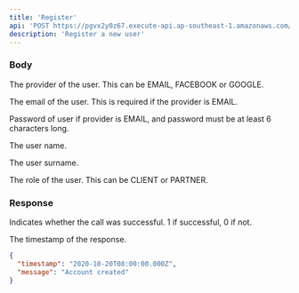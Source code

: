 ```yaml
---
title: 'Register'
api: 'POST https://pgvx2y0z67.execute-api.ap-southeast-1.amazonaws.com/dev/api/v1/auth/register'
description: 'Register a new user'
---
```


### Body

<ParamField
  required
  body='provider'
  type='EMAIL | FACEBOOK | GOOGLE'>
  The provider of the user. This can be EMAIL, FACEBOOK or GOOGLE.
</ParamField>

<ParamField
  required
  body='email'
  type='string'>
  The email of the user. This is required if the provider is EMAIL.
</ParamField>

<ParamField
  body='password'
  type='string'>
  Password of user if provider is EMAIL, and password must be at least 6 characters long.
</ParamField>

<ParamField
  body='name'
  type='string'>
  The user name.
</ParamField>

<ParamField
  body='surname'
  type='string'>
  The user surname.
</ParamField>

<ParamField
  required
  body='phone'
  type='string'></ParamField>

<ParamField
  required
  body='role'
  type='CLIENT | PARTNER'>
  The role of the user. This can be CLIENT or PARTNER.
</ParamField>

### Response

<ResponseField
  name='message'
  type='string'>
  Indicates whether the call was successful. 1 if successful, 0 if not.
</ResponseField>

<ResponseField
  name='timestamp'
  type='Date'>
  The timestamp of the response.
</ResponseField>

<ResponseExample>

```json Response
{
  "timestamp": "2020-10-20T08:00:00.000Z",
  "message": "Account created"
}
```

</ResponseExample>
